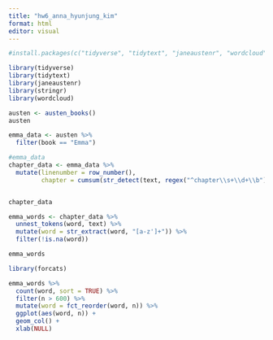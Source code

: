 ```yaml
---
title: "hw6_anna_hyunjung_kim"
format: html
editor: visual
---
```


```r
#install.packages(c("tidyverse", "tidytext", "janeaustenr", "wordcloud", "stringr"))

library(tidyverse)
library(tidytext)   
library(janeaustenr) 
library(stringr)
library(wordcloud)  
```

```r
austen <- austen_books()
austen
```

```r
emma_data <- austen %>%
  filter(book == "Emma")

#emma_data
chapter_data <- emma_data %>% 
  mutate(linenumber = row_number(),
         chapter = cumsum(str_detect(text, regex("^chapter\\s+\\d+\\b"))))


chapter_data
```

```r
emma_words <- chapter_data %>%
  unnest_tokens(word, text) %>% 
  mutate(word = str_extract(word, "[a-z']+")) %>%  
  filter(!is.na(word)) 

emma_words
```

```r
library(forcats)

emma_words %>%
  count(word, sort = TRUE) %>%
  filter(n > 600) %>%
  mutate(word = fct_reorder(word, n)) %>%
  ggplot(aes(word, n)) +
  geom_col() +
  xlab(NULL)
```

